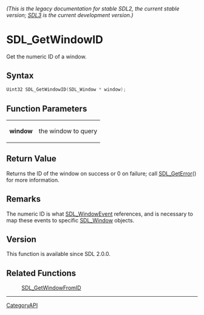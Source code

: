 ====== (This is the legacy documentation for stable SDL2, the current stable version; [https://wiki.libsdl.org/SDL3/ SDL3] is the current development version.) ======
= SDL_GetWindowID =

Get the numeric ID of a window.

== Syntax ==

<syntaxhighlight lang='c'>
Uint32 SDL_GetWindowID(SDL_Window * window);
</syntaxhighlight>

== Function Parameters ==

{|
|'''window'''
|the window to query
|}

== Return Value ==

Returns the ID of the window on success or 0 on failure; call
[[SDL_GetError]]() for more information.

== Remarks ==

The numeric ID is what [[SDL_WindowEvent]] references, and is necessary to
map these events to specific [[SDL_Window]] objects.

== Version ==

This function is available since SDL 2.0.0.

== Related Functions ==

:[[SDL_GetWindowFromID]]

----
[[CategoryAPI]]


